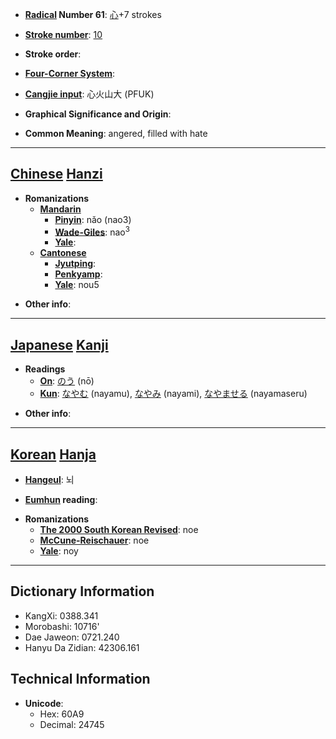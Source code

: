 * '''[[Wiktionary:Chinese radical index| Radical]] Number 61''': [[Wiktionary:Chinese radical index 心|心]]+7 strokes

* '''[[Wiktionary:Chinese total strokes index|Stroke number]]''': [[Wiktionary:Chinese total strokes index 10|10]]

* '''Stroke order''': 

* '''[[Wiktionary:Chinese four corner index|Four-Corner System]]''': 

* '''[[Wiktionary:Chinese Cangjie index|Cangjie input]]''': 心火山大 (PFUK)

* '''Graphical Significance and Origin''': 

* '''Common Meaning''': angered, filled with hate

----

== [[Chinese]] [[Hanzi]] ==

* '''Romanizations'''
** '''[[Mandarin]]'''
*** '''[[Pinyin]]''': nǎo (nao3)
*** '''[[Wade-Giles]]''': nao<sup>3</sup>
*** '''[[Yale]]''': 
** '''[[Cantonese]]'''
*** '''[[Jyutping]]''':
*** '''[[Penkyamp]]''': 
*** '''[[Yale]]''': nou5

* '''Other info''': 

----

== [[Japanese]] [[Kanji]] ==

* '''Readings'''
** '''[[On]]''': [[のう]] (nō)
** '''[[Kun]]''': [[なやむ]] (nayamu), [[なやみ]] (nayami), [[なやませる]] (nayamaseru)

* '''Other info''':  

----

== [[Korean]] [[Hanja]] ==

* '''[[Hangeul]]''': 뇌

* '''[[Eumhun]] reading''': 

* '''Romanizations'''
** '''[[The 2000 South Korean Revised Romanization|The 2000 South Korean Revised]]''': noe
** '''[[McCune-Reischauer]]''': noe
** '''[[Yale]]''': noy

----

== Dictionary Information ==

* KangXi: 0388.341
* Morobashi: 10716'
* Dae Jaweon: 0721.240
* Hanyu Da Zidian: 42306.161

== Technical Information ==

* '''Unicode''':
** Hex: 60A9
** Decimal: 24745